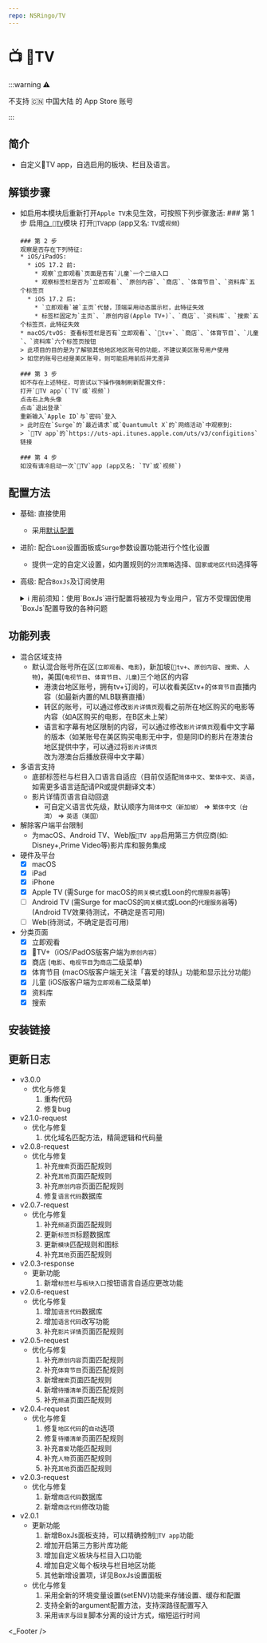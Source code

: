 ```yaml
---
repo: NSRingo/TV
---
```



# 📺 TV

:::warning ⚠️

不支持 🇨🇳 中国大陆 的 App Store 账号

:::

## 简介
* 自定义TV app，自选启用的板块、栏目及语言。

## 解锁步骤
* 如启用本模块后重新打开`Apple TV`未见生效，可按照下列步骤激活:
    <Steps>
      ### 第 1 步
      启用[`📺 TV`](./apple-tv)模块
      打开`TV`app (app又名: `TV`或`视频`)

      ### 第 2 步
      观察是否存在下列特征:
      * iOS/iPadOS: 
        * iOS 17.2 前:
          * 观察`立即观看`页面是否有`儿童`一个二级入口
          * 观察标签栏是否为`立即观看`、`原创内容`、`商店`、`体育节目`、`资料库`五个标签页
        * iOS 17.2 后:
          * `立即观看`被`主页`代替，顶端采用动态展示栏，此特征失效
          * 标签栏固定为`主页`、`原创内容(Apple TV+)`、`商店`、`资料库`、`搜索`五个标签页，此特征失效
      * macOS/tvOS: 查看标签栏是否有`立即观看`、`tv+`、`商店`、`体育节目`、`儿童`、`资料库`六个标签页按钮
      > 此项目的目的是为了解锁其他地区地区账号的功能，不建议美区账号用户使用  
      > 如您的账号已经是美区账号，则可能启用前后并无差异  

      ### 第 3 步
      如不存在上述特征，可尝试以下操作强制刷新配置文件:
      打开`TV app`(`TV`或`视频`)
      点击右上角头像
      点击`退出登录`
      重新输入`Apple ID`与`密码`登入
      > 此时应在`Surge`的`最近请求`或`Quantumult X`的`网络活动`中观察到:  
      > `TV app`的`https://uts-api.itunes.apple.com/uts/v3/configitions`链接  

      ### 第 4 步
      如没有请冷启动一次`TV`app (app又名: `TV`或`视频`)
    </Steps>

## 配置方法
* 基础: 直接使用
  * 采用[默认配置](#默认设置)
* 进阶: 配合`Loon`设置面板或`Surge`参数设置功能进行个性化设置
  * 提供一定的自定义设置，如内置规则的`分流策略`选择、`国家或地区代码`选择等
* 高级: 配合`BoxJs`及订阅使用
  <details>
  <summary>ℹ️ 用前须知：使用`BoxJs`进行配置将被视为专业用户，官方不受理因使用`BoxJs`配置导致的各种问题</summary>

  1. 安装`BoxJs`插件并更新引用资源或脚本:
     * 安装方法及下载链接详见: [🧰 BoxJs](./box-js)
  2. 在`BoxJs`的配置面板中进行个性化设置:
    1. 浏览器访问[BoxJs.com](http://boxjs.com)
    2. 在[`应用`](http://boxjs.com/#/app)页面点开` iRingo`折叠
    3. 在[`📺 TV`](http://boxjs.com/#/app/iRingo.TV)根据需要填写您的设置信息
  </details>

## 功能列表
* 混合区域支持
  * 默认混合账号所在区(`立即观看`、`电影`)，新加坡(`tv+`、`原创内容`、`搜索`、`人物`)，美国(`电视节目`、`体育节目`、`儿童`)三个地区的内容
    * 港澳台地区账号，拥有tv+订阅的，可以收看美区tv+的`体育节目`直播内容（如最新内置的MLB联赛直播）
    * 转区的账号，可以通过修改`影片详情页`观看之前所在地区购买的电影等内容（如A区购买的电影，在B区未上架）
    * 语言和字幕有地区限制的内容，可以通过修改`影片详情页`观看中文字幕的版本（如某账号在美区购买电影无中字，但是同ID的影片在港澳台地区提供中字，可以通过将`影片详情页`改为港澳台后播放获得中文字幕）
* 多语言支持
  * 底部标签栏与栏目入口语言自适应（目前仅适配`简体中文`、`繁体中文`、`英语`，如需更多语言适配请PR或提供翻译文本）
  * 影片详情页语言自动回退
    * 可自定义语言优先级，默认顺序为`简体中文（新加坡）` => `繁体中文（台湾）` => `英语（美国）`
* 解除客户端平台限制
  * 为macOS、Android TV、Web版`TV app`启用第三方供应商(如: Disney+,Prime Video等)影片库和服务集成
* 硬件及平台
  - [x] macOS
  - [x] iPad
  - [x] iPhone
  - [x] Apple TV (需Surge for macOS的`网关模式`或Loon的`代理服务器`等) 
  - [ ] Android TV (需Surge for macOS的`网关模式`或Loon的`代理服务器`等) (Android TV效果待测试，不确定是否可用)
  - [ ] Web(待测试，不确定是否可用)
* 分类页面
  - [x] 立即观看
  - [x] TV+（iOS/iPadOS版客户端为`原创内容`）
  - [x] 商店 (`电影`、`电视节目`为`商店`二级菜单)
  - [x] 体育节目 (macOS版客户端无关注「喜爱的球队」功能和显示比分功能)
  - [x] 儿童 (iOS版客户端为`立即观看`二级菜单)
  - [x] 资料库
  - [x] 搜索

## 安装链接

<ModuleInstall urlPrefix="https://github.com/NSRingo/TV/releases/latest/download/">
  <ModuleInstall.Tab type="loon">
    <ModuleInstall.Item
      url="iRingo.TV.plugin"
      badge={[
        {
          type: "tip",
          text: "MitM",
          outline: true,
        },
        {
          type: "info",
          text: "脚本",
          outline: true,
        },
      ]}
    />
  </ModuleInstall.Tab>
  <ModuleInstall.Tab type="surge">
    <ModuleInstall.Item
      url="iRingo.TV.sgmodule"
      badge={[
        {
          type: "danger",
          text: "MitM",
          outline: true,
        },
        {
          type: "warning",
          text: "脚本",
          outline: true,
        },
      ]}
    />
  </ModuleInstall.Tab>
  <ModuleInstall.Tab type="stash">
    <ModuleInstall.Item
      url="iRingo.TV.stoverride"
      badge={[
        {
          type: "info",
          text: "覆写",
          outline: true,
        },
        {
          type: "info",
          text: "MitM",
          outline: true,
        },
        {
          type: "info",
          text: "脚本",
          outline: true,
        },
      ]}
    />
  </ModuleInstall.Tab>
  <ModuleInstall.Tab type="egern">
    <ModuleInstall.Item
      url="iRingo.TV.yaml"
    />
  </ModuleInstall.Tab>
  <ModuleInstall.Tab type="qx">
    <ModuleInstall.Item
      url="iRingo.TV.snippet"
      badge={[
        {
          type: "danger",
          text: "重写",
          outline: true,
        },
        {
          type: "tip",
          text: "MitM",
          outline: true,
        },
      ]}
    />
  </ModuleInstall.Tab>
  <ModuleInstall.Tab type="shadowrocket">
    <ModuleInstall.Item
      url="iRingo.TV.srmodule"
      badge={[
        {
          type: "tip",
          text: "HTTPS 解密",
          outline: true,
        },
      ]}
    />
  </ModuleInstall.Tab>
</ModuleInstall>

## 更新日志
* v3.0.0
  * 优化与修复
    1. 重构代码
    2. 修复bug
* v2.1.0-request
  * 优化与修复
    1. 优化域名匹配方法，精简逻辑和代码量
* v2.0.8-request
  * 优化与修复
    1. 补充`搜索`页面匹配规则
    2. 补充`其他`页面匹配规则
    3. 补充`原创内容`页面匹配规则
    4. 修复`语言代码`数据库
* v2.0.7-request
  * 优化与修复
    1. 补充`频道`页面匹配规则
    2. 更新`标签页`标题数据库
    3. 更新`模块`匹配规则和图标
    4. 补充`其他`页面匹配规则
* v2.0.3-response
  * 更新功能
    1. 新增`标签栏`与`板块入口`按钮语言自适应更改功能
* v2.0.6-request
  * 优化与修复
    1. 增加`语言代码`数据库
    2. 增加`语言代码`改写功能
    3. 补充`影片详情`页面匹配规则
* v2.0.5-request
  * 优化与修复
    1. 补充`原创内容`页面匹配规则
    2. 补充`体育节目`页面匹配规则
    3. 新增`搜索`页面匹配规则
    4. 新增`待播清单`页面匹配规则
    5. 补充`频道`页面匹配规则
* v2.0.4-request
  * 优化与修复
    1. 修复`地区代码`的`自动`选项
    2. 修复`待播清单`页面匹配规则
    3. 补充`喜爱`功能匹配规则
    4. 补充`人物`页面匹配规则
    5. 补充`其他`页面匹配规则
* v2.0.3-request
  * 优化与修复
    1. 新增`商店代码`数据库
    2. 新增`商店代码`修改功能
* v2.0.1
  * 更新功能
    1. 新增BoxJs面板支持，可以精确控制`TV app`功能
    2. 增加开启第三方影片库功能
    3. 增加自定义板块与栏目入口功能
    4. 增加自定义每个板块与栏目地区功能
    5. 其他新增设置项，详见BoxJs设置面板
  * 优化与修复
    1. 采用全新的环境变量设置(setENV)功能来存储设置、缓存和配置
    2. 支持全新的argument配置方法，支持深路径配置写入
    3. 采用`请求`与`回复`脚本分离的设计方式，缩短运行时间

<_Footer />
